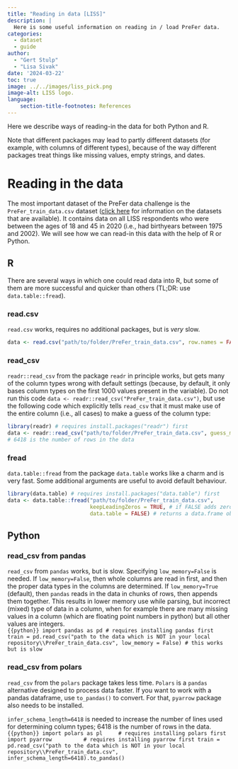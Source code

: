 ```yaml
---
title: "Reading in data [LISS]"
description: |
  Here is some useful information on reading in / load PreFer data.   
categories:
  - dataset
  - guide
author: 
  - "Gert Stulp"
  - "Lisa Sivak"
date: '2024-03-22'
toc: true
image: ../../images/liss_pick.png
image-alt: LISS logo. 
language: 
    section-title-footnotes: References
---
```



Here we describe ways of reading-in the data for both Python and R.  

Note that different packages may lead to partly different datasets (for example, with columns of different types), because of the way different packages treat things like missing values, empty strings, and dates. 


# Reading in the data

The most important dataset of the PreFer data challenge is the `PreFer_train_data.csv` dataset ([click here](2024-03-20-prefer-datasets.qmd) for information on the datasets that are available). It contains data on all LISS respondents who were between the ages of 18 and 45 in 2020 (i.e., had birthyears between 1975 and 2002). We will see how we can read-in this data with the help of R or Python. 


## R

There are several ways in which one could read data into R, but some of them are more successful and quicker than others (TL;DR: use `data.table::fread`).   

### read.csv
`read.csv` works, requires no additional packages, but is *very* slow. 
```r
data <- read.csv("path/to/folder/PreFer_train_data.csv", row.names = FALSE) # this works but is very slow
```

### read_csv
`readr::read_csv` from the package `readr` in principle works, but gets many of the column types wrong with default settings (because, by default, it only bases column types on the first 1000 values present in the variable). Do not run this code `data <- readr::read_csv("PreFer_train_data.csv")`, but use the following code which explicitly tells `read_csv` that it must make use of the entire column (i.e., all cases) to make a guess of the column type:

```r
library(readr) # requires install.packages("readr") first
data <- readr::read_csv("path/to/folder/PreFer_train_data.csv", guess_max = 6418) # this works but is slow
# 6418 is the number of rows in the data
```

### fread
`data.table::fread` from the package `data.table` works like a charm and is very fast. Some additional arguments are useful to avoid default behaviour. 

```r
library(data.table) # requires install.packages("data.table") first
data <- data.table::fread("path/to/folder/PreFer_train_data.csv", 
                          keepLeadingZeros = TRUE, # if FALSE adds zeroes to some dates
                          data.table = FALSE) # returns a data.frame object rather than data.table 
```


## Python

### read_csv from pandas
`read_csv` from `pandas` works, but is slow. Specifying `low_memory=False` is needed. If `low_memory=False`, then whole columns are read in first, and then the proper data types in the columns are determined. If `low_memory=True` (default), then `pandas` reads in the data in chunks of rows, then appends them together. This results in lower memory use while parsing, but incorrect (mixed) type of data in a column, when for example there are many missing values in a column (which are floating point numbers in python) but all other values are integers.  
```{{python}}
import pandas as pd # requires installing pandas first
train = pd.read_csv("path to the data which is NOT in your local repository\\PreFer_train_data.csv", low_memory = False) # this works but is slow
```


### read_csv from polars 
`read_csv` from the `polars` package takes less time. `Polars` is a `pandas` alternative designed to process data faster. If you want to work with a pandas dataframe, use `to_pandas()` to convert. For that, `pyarrow` package also needs to be installed.  

`infer_schema_length=6418` is needed to increase the number of lines used for determining column types; 6418 is the number of rows in the data.  
```{{python}}
import polars as pl     # requires installing polars first
import pyarrow          # requires installing pyarrow first
train = pd.read_csv("path to the data which is NOT in your local repository\\PreFer_train_data.csv", infer_schema_length=6418).to_pandas() 
```
